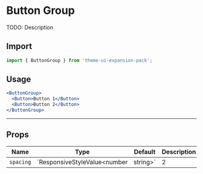 
<SEO title="Button Group" description="" />

# Button Group

TODO: Description

## Import

```js
import { ButtonGroup } from 'theme-ui-expansion-pack';
```

## Usage

```jsx
<ButtonGroup>
  <Button>Button 1</Button>
  <Button>Button 2</Button>
</ButtonGroup>
```

---

## Props

| Name      | Type                                    | Default | Description             |
| --------- | --------------------------------------- | ------- | ----------------------- |
| `spacing` | `ResponsiveStyleValue<number | string>` | 2       | Spacing between buttons |
